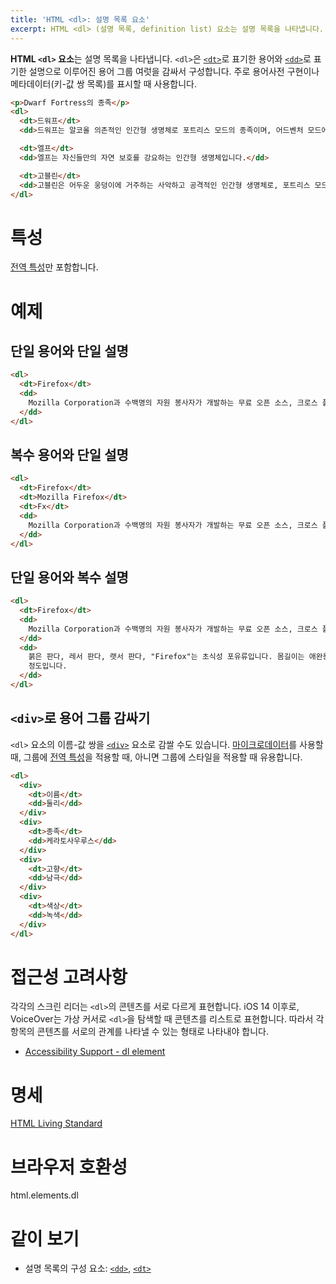 ```yaml
---
title: 'HTML <dl>: 설명 목록 요소'
excerpt: HTML <dl> (설명 목록, definition list) 요소는 설명 목록을 나타냅니다.
---
```


**HTML `<dl>` 요소**는 설명 목록을 나타냅니다. `<dl>`은 [`<dt>`](./dt)로 표기한 용어와 [`<dd>`](./dd)로 표기한 설명으로 이루어진 용어 그룹 여럿을 감싸서 구성합니다. 주로 용어사전 구현이나 메타데이터(키-값 쌍 목록)를 표시할 때 사용합니다.

<Demo height={200} />

```html name=demo
<p>Dwarf Fortress의 종족</p>
<dl>
  <dt>드워프</dt>
  <dd>드워프는 알코올 의존적인 인간형 생명체로 포트리스 모드의 종족이며, 어드벤처 모드에서도 플레이할 수 있습니다.</dd>

  <dt>엘프</dt>
  <dd>엘프는 자신들만의 자연 보호를 강요하는 인간형 생명체입니다.</dd>

  <dt>고블린</dt>
  <dd>고블린은 어두운 웅덩이에 거주하는 사악하고 공격적인 인간형 생명체로, 포트리스 모드의 주요한 적입니다.</dd>
</dl>
```

# 특성

[전역 특성](/docs/Web/HTML/Global_attributes)만 포함합니다.

# 예제

## 단일 용어와 단일 설명

```html
<dl>
  <dt>Firefox</dt>
  <dd>
    Mozilla Corporation과 수백명의 자원 봉사자가 개발하는 무료 오픈 소스, 크로스 플랫폼, 그래픽 웹 브라우저입니다.
  </dd>
</dl>
```

## 복수 용어와 단일 설명

```html
<dl>
  <dt>Firefox</dt>
  <dt>Mozilla Firefox</dt>
  <dt>Fx</dt>
  <dd>
    Mozilla Corporation과 수백명의 자원 봉사자가 개발하는 무료 오픈 소스, 크로스 플랫폼, 그래픽 웹 브라우저입니다.
  </dd>
</dl>
```

## 단일 용어와 복수 설명

```html
<dl>
  <dt>Firefox</dt>
  <dd>
    Mozilla Corporation과 수백명의 자원 봉사자가 개발하는 무료 오픈 소스, 크로스 플랫폼, 그래픽 웹 브라우저입니다.
  </dd>
  <dd>
    붉은 판다, 레서 판다, 랫서 판다, "Firefox"는 초식성 포유류입니다. 몸길이는 애완용 고양이보다 약간 큰 60cm
    정도입니다.
  </dd>
</dl>
```

## `<div>`로 용어 그룹 감싸기

`<dl>` 요소의 이름-값 쌍을 [`<div>`](./div) 요소로 감쌀 수도 있습니다. [마이크로데이터](https://developer.mozilla.org/en-US/docs/Web/HTML/Microdata)를 사용할 때, 그룹에 [전역 특성](/docs/Web/HTML/Global_attributes)을 적용할 때, 아니면 그룹에 스타일을 적용할 때 유용합니다.

```html
<dl>
  <div>
    <dt>이름</dt>
    <dd>둘리</dd>
  </div>
  <div>
    <dt>종족</dt>
    <dd>케라토사우루스</dd>
  </div>
  <div>
    <dt>고향</dt>
    <dd>남극</dd>
  </div>
  <div>
    <dt>색상</dt>
    <dd>녹색</dd>
  </div>
</dl>
```

# 접근성 고려사항

각각의 스크린 리더는 `<dl>`의 콘텐츠를 서로 다르게 표현합니다. iOS 14 이후로, VoiceOver는 가상 커서로 `<dl>`을 탐색할 때 콘텐츠를 리스트로 표현합니다. 따라서 각 항목의 콘텐츠를 서로의 관계를 나타낼 수 있는 형태로 나타내야 합니다.

- [Accessibility Support - dl element](https://a11ysupport.io/tech/html/dl_element)

# 명세

[HTML Living Standard](https://html.spec.whatwg.org/multipage/semantics.html#the-dl-element)

# 브라우저 호환성

<BrowserCompat>html.elements.dl</BrowserCompat>

# 같이 보기

- 설명 목록의 구성 요소: [`<dd>`](./dd), [`<dt>`](./dt)
